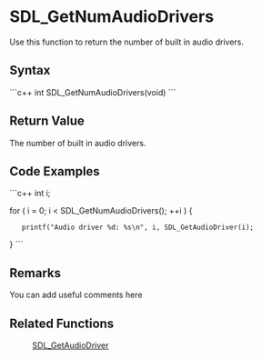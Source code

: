 <!-- pragma section-numbers off -->
<!-- pragma disable-camelcase -->

= SDL_GetNumAudioDrivers =
Use this function to return the number of built in audio drivers.


== Syntax ==
```c++
int SDL_GetNumAudioDrivers(void)
```

== Return Value ==
The number of built in audio drivers.

== Code Examples ==
```c++
int i;

for ( i = 0; i < SDL_GetNumAudioDrivers(); ++i ) {
    printf("Audio driver %d: %s\n", i, SDL_GetAudioDriver(i);
}
```

== Remarks ==
You can add useful comments here

== Related Functions ==
:[[SDL_GetAudioDriver]]
